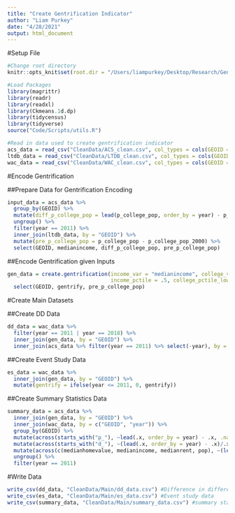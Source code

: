 ```yaml
---
title: "Create Gentrification Indicator"
author: "Liam Purkey"
date: "4/28/2021"
output: html_document
---
```


#Setup File

```r
#Change root directory
knitr::opts_knit$set(root.dir = "/Users/liampurkey/Desktop/Research/Gentrification")
```

```r
#Load Packages
library(magrittr)
library(readr)
library(readxl)
library(Ckmeans.1d.dp)
library(tidycensus)
library(tidyverse)
source("Code/Scripts/utils.R")
```

```r
#Read in data used to create gentrification indicator
acs_data = read_csv("CleanData/ACS_clean.csv", col_types = cols(GEOID = col_character())) 
ltdb_data = read_csv("CleanData/LTDB_clean.csv", col_types = cols(GEOID = col_character()))
wac_data = read_csv("CleanData/WAC_clean.csv", col_types = cols(GEOID = col_character()))
```

#Encode Gentrification

##Prepare Data for Gentrification Encoding

```r
input_data = acs_data %>% 
  group_by(GEOID) %>%
  mutate(diff_p_college_pop = lead(p_college_pop, order_by = year) - p_college_pop) %>% 
  ungroup() %>%
  filter(year == 2011) %>%
  inner_join(ltdb_data, by = "GEOID") %>% 
  mutate(pre_p_college_pop = p_college_pop - p_college_pop_2000) %>%
  select(GEOID, medianincome, diff_p_college_pop, pre_p_college_pop)
```

##Encode Gentrification given Inputs

```r
gen_data = create.gentrification(income_var = "medianincome", college_var = "diff_p_college_pop", pre_var = "pre_p_college_pop",
                                 income_pctile = .5, college_pctile_lower = .5, college_pctile_upper = .75, pre_pctile = .9, data = input_data) %>%
  select(GEOID, gentrify, pre_p_college_pop)
```

#Create Main Datasets

##Create DD Data

```r
dd_data = wac_data %>%
  filter(year == 2011 | year == 2018) %>%
  inner_join(gen_data, by = "GEOID") %>%
  inner_join(acs_data %>% filter(year == 2011) %>% select(-year), by = "GEOID")
```

##Create Event Study Data

```r
es_data = wac_data %>%
  inner_join(gen_data, by = "GEOID") %>%
  mutate(gentrify = ifelse(year <= 2011, 0, gentrify)) 
```

##Create Summary Statistics Data

```r
summary_data = acs_data %>%
  inner_join(gen_data, by = "GEOID") %>%
  inner_join(wac_data, by = c("GEOID", "year")) %>%
  group_by(GEOID) %>%
  mutate(across(starts_with("p_"), ~lead(.x, order_by = year) - .x, .names = "diff_{.col}")) %>%
  mutate(across(starts_with("d_"), ~(lead(.x, order_by = year) - .x)/.x, .names = "pc_{.col}")) %>%
  mutate(across(c(medianhomevalue, medianincome, medianrent, pop), ~(lead(.x, order_by = year) - .x)/.x, .names = "pc_{.col}")) %>%
  ungroup() %>%
  filter(year == 2011)
```

#Write Data

```r
write_csv(dd_data, "CleanData/Main/dd_data.csv") #Difference in differences data
write_csv(es_data, "CleanData/Main/es_data.csv") #Event study data
write_csv(summary_data, "CleanData/Main/summary_data.csv") #summary statistics data
```





